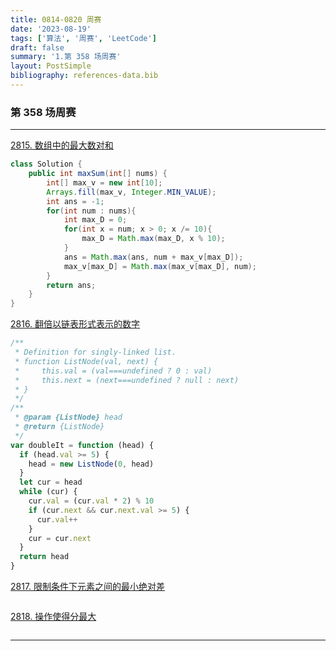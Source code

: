 ```yaml
---
title: 0814-0820 周赛
date: '2023-08-19'
tags: ['算法', '周赛', 'LeetCode']
draft: false
summary: '1.第 358 场周赛'
layout: PostSimple
bibliography: references-data.bib
---
```


### 第 358 场周赛

---

[2815. 数组中的最大数对和](https://leetcode.cn/problems/max-pair-sum-in-an-array/)

```java
class Solution {
    public int maxSum(int[] nums) {
        int[] max_v = new int[10];
        Arrays.fill(max_v, Integer.MIN_VALUE);
        int ans = -1;
        for(int num : nums){
            int max_D = 0;
            for(int x = num; x > 0; x /= 10){
                max_D = Math.max(max_D, x % 10);
            }
            ans = Math.max(ans, num + max_v[max_D]);
            max_v[max_D] = Math.max(max_v[max_D], num);
        }
        return ans;
    }
}
```

[2816. 翻倍以链表形式表示的数字](https://leetcode.cn/problems/double-a-number-represented-as-a-linked-list/)

```js
/**
 * Definition for singly-linked list.
 * function ListNode(val, next) {
 *     this.val = (val===undefined ? 0 : val)
 *     this.next = (next===undefined ? null : next)
 * }
 */
/**
 * @param {ListNode} head
 * @return {ListNode}
 */
var doubleIt = function (head) {
  if (head.val >= 5) {
    head = new ListNode(0, head)
  }
  let cur = head
  while (cur) {
    cur.val = (cur.val * 2) % 10
    if (cur.next && cur.next.val >= 5) {
      cur.val++
    }
    cur = cur.next
  }
  return head
}
```

[2817. 限制条件下元素之间的最小绝对差](https://leetcode.cn/problems/minimum-absolute-difference-between-elements-with-constraint/)

```js

```

[2818. 操作使得分最大](https://leetcode.cn/problems/apply-operations-to-maximize-score/)

```js

```

---
